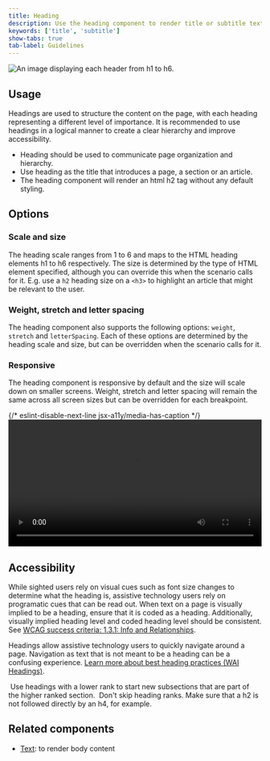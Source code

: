 ```yaml
---
title: Heading
description: Use the heading component to render title or subtitle text
keywords: ['title', 'subtitle']
show-tabs: true
tab-label: Guidelines
---
```


![An image displaying each header from h1 to h6.](https://github.com/primer/brand/assets/912236/9947878f-4d2f-439f-ab6e-8349115f6888)

## Usage

Headings are used to structure the content on the page, with each heading representing a different level of importance. It is recommended to use headings in a logical manner to create a clear hierarchy and improve accessibility.

- Heading should be used to communicate page organization and hierarchy.
- Use heading as the title that introduces a page, a section or an article.
- The heading component will render an html h2 tag without any default styling.

## Options

### Scale and size

The heading scale ranges from 1 to 6 and maps to the HTML heading elements h1 to h6 respectively. The size is determined by the type of HTML element specified, although you can override this when the scenario calls for it. E.g. use a `h2` heading size on a `<h3>` to highlight an article that might be relevant to the user.

### Weight, stretch and letter spacing

The heading component also supports the following options: `weight`, `stretch` and `letterSpacing`. Each of these options are determined by the heading scale and size, but can be overridden when the scenario calls for it.

### Responsive

The heading component is responsive by default and the size will scale down on smaller screens. Weight, stretch and letter spacing will remain the same across all screen sizes but can be overridden for each breakpoint.

<div>
  {/* eslint-disable-next-line jsx-a11y/media-has-caption */}
  <video
    width="100%"
    src="https://github.com/primer/brand/assets/912236/d0e7ef2b-d52f-413e-8580-579a9129696c"
    controls
  />
</div>

## Accessibility

While sighted users rely on visual cues such as font size changes to determine what the heading is, assistive technology users rely on programatic cues that can be read out. When text on a page is visually implied to be a heading, ensure that it is coded as a heading. Additionally, visually implied heading level and coded heading level should be consistent. See [WCAG success criteria: 1.3.1: Info and Relationships](https://www.w3.org/WAI/WCAG21/Understanding/info-and-relationships.html).

Headings allow assistive technology users to quickly navigate around a page. Navigation as text that is not meant to be a heading can be a confusing experience. [Learn more about best heading practices (WAI Headings)](https://www.w3.org/WAI/tutorials/page-structure/headings/).

<DoDontContainer>
  <Do>
    <img src="https://github.com/primer/brand/assets/912236/05b615e0-9f07-4718-8ce5-80109119b92a" alt="" />
    <Caption>
      Use headings with a lower rank to start new subsections that are part of the higher ranked section.
    </Caption>
  </Do>
  <Dont>
    <img src="https://github.com/primer/brand/assets/912236/876097cc-27a9-41c4-adab-24db8a3c6432" alt="" />
    <Caption>Don't skip heading ranks. Make sure that a h2 is not followed directly by an h4, for example.</Caption>
  </Dont>
</DoDontContainer>

## Related components

- [Text](/components/Text): to render body content
